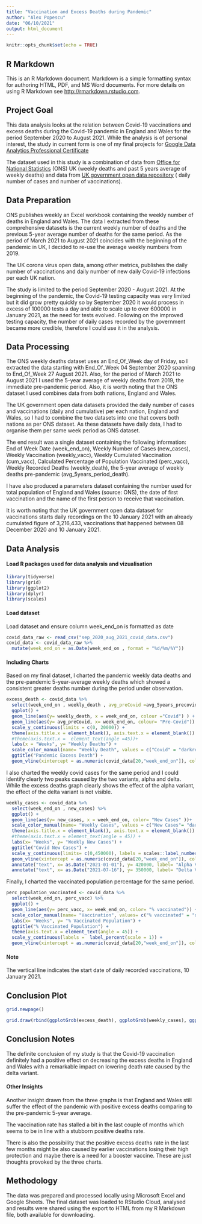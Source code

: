 ```yaml
---
title: "Vaccination and Excess Deaths during Pandemic"
author: "Alex Popescu"
date: "06/10/2021"
output: html_document
---
```


```r
knitr::opts_chunk$set(echo = TRUE)
```

## R Markdown

This is an R Markdown document. Markdown is a simple formatting syntax for authoring HTML, PDF, and MS Word documents. For more details on using R Markdown see <http://rmarkdown.rstudio.com>.

## Project Goal

This data analysis looks at the relation between Covid-19 vaccinations and excess deaths during the Covid-19 pandemic in England and Wales for the period September 2020 to August 2021. While the analysis is of personal interest, the study in current form is one of my final projects for [Google Data Analytics Professional Certificate](https://www.coursera.org/professional-certificates/google-data-analytics)

The dataset used in this study is a combination of data from [Office for National Statistics](https://www.ons.gov.uk/peoplepopulationandcommunity/birthsdeathsandmarriages/deaths/datasets/weeklyprovisionalfiguresondeathsregisteredinenglandandwales) (ONS) UK (weekly deaths and past 5 years average of weekly deaths) and data from [UK government open data repository](https://coronavirus.data.gov.uk) ( daily number of cases and number of vaccinations).

## Data Preparation

ONS publishes weekly an Excel workbook containing the weekly number of deaths in England and Wales. The data I extracted from these comprehensive datasets is the current weekly number of deaths and the previous 5-year average number of deaths for the same period. As the period of March 2021 to August 2021 coincides with the beginning of the pandemic in UK, I decided to re-use the average weekly numbers from 2019.

The UK corona virus open data, among other metrics, publishes the daily number of vaccinations and daily number of new daily Covid-19 infections per each UK nation.

The study is limited to the period September 2020 - August 2021. At the beginning of the pandemic, the Covid-19 testing capacity was very limited but it did grow pretty quickly so by September 2020 it would process in excess of 100000 tests a day and able to scale up to over 600000 in January 2021, as the need for tests evolved. Following on the improved testing capacity, the number of daily cases recorded by the government became more credible, therefore I could use it in the analysis.

## Data Processing

The ONS weekly deaths dataset uses an End_Of_Week day of Friday, so I extracted the data starting with End_Of_Week 04 September 2020 spanning to End_Of_Week 27 August 2021. Also, for the period of March 2021 to August 2021 I used the 5-year average of weekly deaths from 2019, the immediate pre-pandemic period. Also, it is worth noting that the ONS dataset I used combines data from both nations, England and Wales.

The UK government open data datasets provided the daily number of cases and vaccinations (daily and cumulative) per each nation, England and Wales, so I had to combine the two datasets into one that covers both nations as per ONS dataset. As these datasets have daily data, I had to organise them per same week period as ONS dataset.

The end result was a single dataset containing the following information: End of Week Date (week_end_on), Weekly Number of Cases (new_cases), Weekly Vaccination (weekly_vacc), Weekly Cumulated Vaccination (cum_vacc), Calculated Percentage of Population Vaccinated (perc_vacc), Weekly Recorded Deaths (weekly_death), the 5-year average of weekly deaths pre-pandemic (avg_5years_period_death).

I have also produced a parameters dataset containing the number used for total population of England and Wales (source: ONS), the date of first vaccination and the name of the first person to receive that vaccination. 

It is worth noting that the UK government open data dataset for vaccinations starts daily recordings on the 10 January 2021 with an already cumulated figure of 3,216,433, vaccinations that happened between 08 December 2020 and 10 January 2021.

## Data Analysis

#### Load R packages used for data analysis and vizualisation

```r
library(tidyverse)
library(grid)
library(ggplot2)
library(dplyr)
library(scales)
```

#### Load dataset

Load dataset and ensure column week_end_on is formatted as date

```r
covid_data_raw <- read_csv("sep_2020_aug_2021_covid_data.csv")
covid_data <- covid_data_raw %>% 
  mutate(week_end_on = as.Date(week_end_on , format = "%d/%m/%Y"))

```

#### Including Charts

Based on my final dataset, I charted the pandemic weekly data deaths and the pre-pandemic 5-year-average weekly deaths which showed a consistent greater deaths number during the period under observation. 

```r
excess_death <- covid_data %>% 
  select(week_end_on , weekly_death , avg_preCovid =avg_5years_precovid_death  ) %>% 
  ggplot() +
  geom_line(aes(y= weekly_death, x = week_end_on, colour ="Covid") ) +
  geom_line(aes(y= avg_preCovid, x= week_end_on, colour= "Pre-Covid")) +
  scale_y_continuous(limits = c(0, 20000)) +
  theme(axis.title.x = element_blank(), axis.text.x = element_blank()) +
  #theme(axis.text.x =  element_text(angle =45))+
  labs(x = "Weeks", y= "Weekly Deaths") +
  scale_color_manual(name= "Weekly Death", values = c("Covid" = "darkred", "Pre-Covid"= "steelblue")) +
  ggtitle("Pandemic Excess Death") +
  geom_vline(xintercept = as.numeric(covid_data[20,"week_end_on"]), color= "black")
```

I also charted the weekly covid cases for the same period and I could identify clearly two peaks caused by the two variants, alpha and delta. While the excess deaths graph clearly shows the effect of the alpha variant, the effect of the delta variant is not visible.

```r
weekly_cases <- covid_data %>% 
  select(week_end_on , new_cases) %>% 
  ggplot() +
  geom_line(aes(y= new_cases, x = week_end_on, color= "New Cases" ))+
  scale_color_manual(name= "Weekly Cases", values = c("New Cases"= "darkred")) +
  theme(axis.title.x = element_blank(), axis.text.x = element_blank()) +
  #theme(axis.text.x = element_text(angle = 45)) +
  labs(x= "Weeks", y= "Weekly New Cases") +
  ggtitle("Covid New Cases") +
  scale_y_continuous(limits= c(0,450000), labels = scales::label_number_si()) +
  geom_vline(xintercept = as.numeric(covid_data[20,"week_end_on"]), color= "black") +
  annotate("text", x= as.Date("2021-01-01"), y= 420000, label= "Alpha Variant") +
  annotate("text", x= as.Date("2021-07-16"), y= 350000, label= "Delta Variant")
```

Finally, I charted the vaccinated population percentage for the same period.

```r
perc_population_vaccinated <- covid_data %>% 
  select(week_end_on, perc_vacc) %>% 
  ggplot() +
  geom_line(aes(y= perc_vacc, x= week_end_on, color= "% vaccinated")) +
  scale_color_manual(name= "Vaccination", values= c("% vaccinated" = "darkblue")) +
  labs(x= "Weeks", y= "% Vaccinated Population") +
  ggtitle("% Vaccinated Population") +
  theme(axis.text.x = element_text(angle = 45)) +
  scale_y_continuous(labels =  label_percent(scale = 1)) +
  geom_vline(xintercept = as.numeric(covid_data[20,"week_end_on"]), color= "black")
```

#### Note

The vertical line indicates the start date of daily recorded vaccinations, 10 January 2021.

## Conclusion Plot

```r
grid.newpage()

grid.draw(rbind(ggplotGrob(excess_death), ggplotGrob(weekly_cases), ggplotGrob(perc_population_vaccinated), size="last" ))
```

## Conclusion Notes

The definite conclusion of my study is that the Covid-19 vaccination definitely had a positive effect on decreasing the excess deaths in England and Wales with a remarkable impact on lowering death rate caused by the delta variant.

#### Other Insights

Another insight drawn from the three graphs is that England and Wales still suffer the effect of the pandemic with positive excess deaths comparing to the pre-pandemic 5-year average.  

The vaccination rate has stalled a bit in the last couple of months which seems to be in line with a stubborn positive deaths rate.  

There is also the possibility that the positive excess deaths rate in the last few months might be also caused by earlier vaccinations losing their high protection and maybe there is a need for a booster vaccine. These are just thoughts provoked by the three charts.  

## Methodology

The data was prepared and processed locally using Microsoft Excel and Google Sheets. The final dataset was loaded to RStudio Cloud, analysed and results were shared using the export to HTML from my R Markdown file, both available for downloading.


